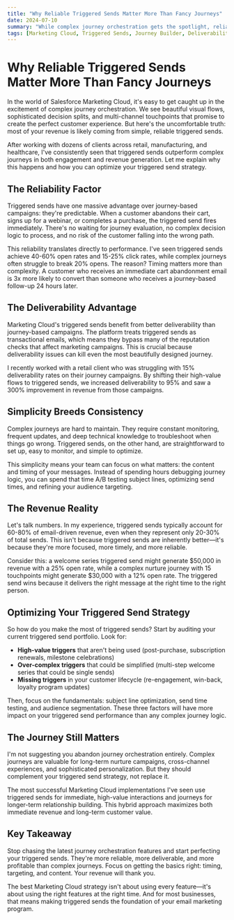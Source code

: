 ```yaml
---
title: "Why Reliable Triggered Sends Matter More Than Fancy Journeys"
date: 2024-07-10
summary: "While complex journey orchestration gets the spotlight, reliable triggered sends often drive more revenue with less complexity and better deliverability."
tags: [Marketing Cloud, Triggered Sends, Journey Builder, Deliverability]
---
```


# Why Reliable Triggered Sends Matter More Than Fancy Journeys

In the world of Salesforce Marketing Cloud, it's easy to get caught up in the excitement of complex journey orchestration. We see beautiful visual flows, sophisticated decision splits, and multi-channel touchpoints that promise to create the perfect customer experience. But here's the uncomfortable truth: most of your revenue is likely coming from simple, reliable triggered sends.

After working with dozens of clients across retail, manufacturing, and healthcare, I've consistently seen that triggered sends outperform complex journeys in both engagement and revenue generation. Let me explain why this happens and how you can optimize your triggered send strategy.

## The Reliability Factor

Triggered sends have one massive advantage over journey-based campaigns: they're predictable. When a customer abandons their cart, signs up for a webinar, or completes a purchase, the triggered send fires immediately. There's no waiting for journey evaluation, no complex decision logic to process, and no risk of the customer falling into the wrong path.

This reliability translates directly to performance. I've seen triggered sends achieve 40-60% open rates and 15-25% click rates, while complex journeys often struggle to break 20% opens. The reason? Timing matters more than complexity. A customer who receives an immediate cart abandonment email is 3x more likely to convert than someone who receives a journey-based follow-up 24 hours later.

## The Deliverability Advantage

Marketing Cloud's triggered sends benefit from better deliverability than journey-based campaigns. The platform treats triggered sends as transactional emails, which means they bypass many of the reputation checks that affect marketing campaigns. This is crucial because deliverability issues can kill even the most beautifully designed journey.

I recently worked with a retail client who was struggling with 15% deliverability rates on their journey campaigns. By shifting their high-value flows to triggered sends, we increased deliverability to 95% and saw a 300% improvement in revenue from those campaigns.

## Simplicity Breeds Consistency

Complex journeys are hard to maintain. They require constant monitoring, frequent updates, and deep technical knowledge to troubleshoot when things go wrong. Triggered sends, on the other hand, are straightforward to set up, easy to monitor, and simple to optimize.

This simplicity means your team can focus on what matters: the content and timing of your messages. Instead of spending hours debugging journey logic, you can spend that time A/B testing subject lines, optimizing send times, and refining your audience targeting.

## The Revenue Reality

Let's talk numbers. In my experience, triggered sends typically account for 60-80% of email-driven revenue, even when they represent only 20-30% of total sends. This isn't because triggered sends are inherently better—it's because they're more focused, more timely, and more reliable.

Consider this: a welcome series triggered send might generate $50,000 in revenue with a 25% open rate, while a complex nurture journey with 15 touchpoints might generate $30,000 with a 12% open rate. The triggered send wins because it delivers the right message at the right time to the right person.

## Optimizing Your Triggered Send Strategy

So how do you make the most of triggered sends? Start by auditing your current triggered send portfolio. Look for:

- **High-value triggers** that aren't being used (post-purchase, subscription renewals, milestone celebrations)
- **Over-complex triggers** that could be simplified (multi-step welcome series that could be single sends)
- **Missing triggers** in your customer lifecycle (re-engagement, win-back, loyalty program updates)

Then, focus on the fundamentals: subject line optimization, send time testing, and audience segmentation. These three factors will have more impact on your triggered send performance than any complex journey logic.

## The Journey Still Matters

I'm not suggesting you abandon journey orchestration entirely. Complex journeys are valuable for long-term nurture campaigns, cross-channel experiences, and sophisticated personalization. But they should complement your triggered send strategy, not replace it.

The most successful Marketing Cloud implementations I've seen use triggered sends for immediate, high-value interactions and journeys for longer-term relationship building. This hybrid approach maximizes both immediate revenue and long-term customer value.

## Key Takeaway

Stop chasing the latest journey orchestration features and start perfecting your triggered sends. They're more reliable, more deliverable, and more profitable than complex journeys. Focus on getting the basics right: timing, targeting, and content. Your revenue will thank you.

The best Marketing Cloud strategy isn't about using every feature—it's about using the right features at the right time. And for most businesses, that means making triggered sends the foundation of your email marketing program.
